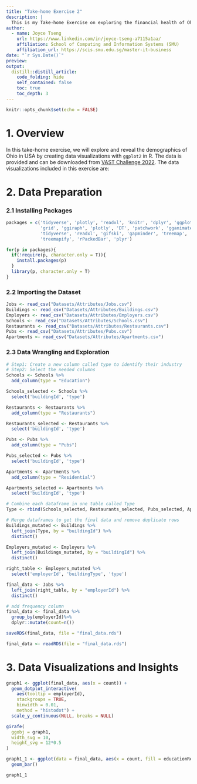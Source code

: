 ```yaml
---
title: "Take-home Exercise 2"
description: |
  This is my Take-home Exercise on exploring the financial health of Ohio in USA, espically focusing on the prosperity of the businesses there. The data is from VAST Challenge 2022 and the topic is about the first point in challenge 3.
author:
  - name: Joyce Tseng
    url: https://www.linkedin.com/in/joyce-tseng-a7115a1aa/
    affiliation: School of Computing and Information Systems (SMU)
    affiliation_url: https://scis.smu.edu.sg/master-it-business
date: "`r Sys.Date()`"
preview:
output:
  distill::distill_article:
    code_folding: hide
    self_contained: false
    toc: true
    toc_depth: 3
---
```



```r
knitr::opts_chunk$set(echo = FALSE)
```

# 1. Overview
In this take-home exercise, we will explore and reveal the demographics of Ohio in USA by creating data visualizations with `ggplot2` in R. The data is provided and can be downloaded from [VAST Challenge 2022](https://vast-challenge.github.io/2022/). The data visualizations included in this exercise are:

# 2. Data Preparation
### 2.1 Installing Packages
```r
packages = c('tidyverse', 'plotly', 'readxl', 'knitr', 'dplyr', 'ggplot2', 
             'grid', 'ggiraph', 'plotly', 'DT', 'patchwork', 'gganimate', 
             'tidyverse', 'readxl', 'gifski', 'gapminder', 'treemap', 
             'treemapify', 'rPackedBar', 'plyr')

for(p in packages){
  if(!require(p, character.only = T)){
    install.packages(p)
  }
  library(p, character.only = T)
}
```

### 2.2 Importing the Dataset
```r
Jobs <- read_csv("Datasets/Attributes/Jobs.csv")
Buildings <- read_csv("Datasets/Attributes/Buildings.csv")
Employers <- read_csv("Datasets/Attributes/Employers.csv")
Schools <- read_csv("Datasets/Attributes/Schools.csv")
Restaurants <- read_csv("Datasets/Attributes/Restaurants.csv")
Pubs <- read_csv("Datasets/Attributes/Pubs.csv")
Apartments <- read_csv("Datasets/Attributes/Apartments.csv")
```

### 2.3 Data Wrangling and Exploration
```r
# Step1: Create a new column called type to identify their industry 
# Step2: Select the needed columns
Schools <- Schools %>%
  add_column(type = "Education") 

Schools_selected <- Schools %>%
  select('buildingId', 'type')

Restaurants <- Restaurants %>%
  add_column(type = "Restaurants") 

Restaurants_selected <- Restaurants %>%
  select('buildingId', 'type')

Pubs <- Pubs %>%
  add_column(type = "Pubs") 

Pubs_selected <- Pubs %>%
  select('buildingId', 'type')

Apartments <- Apartments %>%
  add_column(type = "Residential") 

Apartments_selected <- Apartments %>%
  select('buildingId', 'type')

# Combine each dataframe in one table called Type
Type <- rbind(Schools_selected, Restaurants_selected, Pubs_selected, Apartments_selected)
```


```r
# Merge dataframes to get the final data and remove duplicate rows
Buildings_mutated <- Buildings %>%
  left_join(Type, by = "buildingId") %>%
  distinct()

Employers_mutated <- Employers %>%
  left_join(Buildings_mutated, by = "buildingId") %>%
  distinct()

right_table <- Employers_mutated %>%
  select('employerId', 'buildingType', 'type')

final_data <- Jobs %>%
  left_join(right_table, by = "employerId") %>%
  distinct()
```

```r
# add frequency column
final_data <- final_data %>%
  group_by(employerId)%>%
  dplyr::mutate(count=n())
```

```r
saveRDS(final_data, file = "final_data.rds")
```

```r
final_data <- readRDS(file = "final_data.rds")
```

# 3. Data Visualizations and Insights

```r
graph1 <- ggplot(final_data, aes(x = count)) +
  geom_dotplot_interactive(
    aes(tooltip = employerId),
    stackgroups = TRUE,
    binwidth = 0.01,
    method = "histodot") +
  scale_y_continuous(NULL, breaks = NULL)

girafe(
  ggobj = graph1,
  width_svg = 10,
  height_svg = 12*0.5
)
```

```r
graph1_1 <- ggplot(data = final_data, aes(x = count, fill = educationRequirement)) +
  geom_bar() 

graph1_1
```

```r

```

```r

```

```r



```






